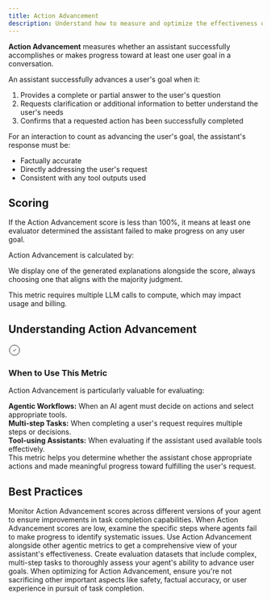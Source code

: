 ```yaml
---
title: Action Advancement
description: Understand how to measure and optimize the effectiveness of your AI agent's actions
---
```



<DefinitionCard>
  <strong>Action Advancement</strong> measures whether an assistant successfully accomplishes or makes progress toward at least one user goal in a conversation.
</DefinitionCard>

An assistant successfully advances a user's goal when it:

1. Provides a complete or partial answer to the user's question
2. Requests clarification or additional information to better understand the user's needs
3. Confirms that a requested action has been successfully completed

For an interaction to count as advancing the user's goal, the assistant's response must be:
- Factually accurate
- Directly addressing the user's request
- Consistent with any tool outputs used

## Scoring

If the Action Advancement score is less than 100%, it means at least one evaluator determined the assistant failed to make progress on any user goal.

Action Advancement is calculated by:
<Steps>
  <Step title="Sending multiple evaluation requests to an LLM (e.g., OpenAI's GPT4o-mini)" /> 
  <Step title="Using a specialized chain-of-thought prompt that follows the definition above" />
  <Step title="Each evaluation produces an explanation and a binary judgment (yes/no)" />
  <Step title="The final score is the percentage of 'yes' responses out of all responses" />
</Steps>

We display one of the generated explanations alongside the score, always choosing one that aligns with the majority judgment.

<Note>
This metric requires multiple LLM calls to compute, which may impact usage and billing.
</Note>

## Understanding Action Advancement

<Card>
  <div style={{display: 'flex', alignItems: 'center', gap: '0.5rem', marginBottom: '0.75rem'}}>
    <div style={{fontSize: '1.25rem', color: 'var(--primary-color)'}}>
      <svg xmlns="http://www.w3.org/2000/svg" width="24" height="24" viewBox="0 0 24 24" fill="none" stroke="currentColor" strokeWidth="2" strokeLinecap="round" strokeLinejoin="round">
        <path d="M12 22c5.523 0 10-4.477 10-10S17.523 2 12 2 2 6.477 2 12s4.477 10 10 10z"></path>
        <path d="m9 12 2 2 4-4"></path>
      </svg>
    </div>
    <h3 style={{margin: 0, fontSize: '1.25rem', fontWeight: '600'}}>When to Use This Metric</h3>
  </div>
  
  Action Advancement is particularly valuable for evaluating:
      
  <div style={{marginTop: '1rem', paddingTop: '0.75rem', borderTop: '1px solid rgba(209, 213, 219, 0.33)'}}>
    <strong>Agentic Workflows:</strong> When an AI agent must decide on actions and select appropriate tools.
  </div>
  
  <div style={{marginTop: '0.75rem', paddingTop: '0.75rem', borderTop: '1px solid rgba(209, 213, 219, 0.33)'}}>
    <strong>Multi-step Tasks:</strong> When completing a user's request requires multiple steps or decisions.
  </div>
  
  <div style={{marginTop: '0.75rem', paddingTop: '0.75rem', borderTop: '1px solid rgba(209, 213, 219, 0.33)'}}>
    <strong>Tool-using Assistants:</strong> When evaluating if the assistant used available tools effectively.
  </div>
  
  <div style={{marginTop: '1rem', paddingTop: '0.75rem', borderTop: '1px solid rgba(209, 213, 219, 0.33)'}}>
    This metric helps you determine whether the assistant chose appropriate actions and made meaningful progress toward fulfilling the user's request.
  </div>
</Card>

## Best Practices

<CardGroup cols={2}>
  <Card title="Track Progress Over Time" icon="chart-line">
    Monitor Action Advancement scores across different versions of your agent to ensure improvements in task completion capabilities.
  </Card>
  <Card title="Analyze Failure Patterns" icon="magnifying-glass">
    When Action Advancement scores are low, examine the specific steps where agents fail to make progress to identify systematic issues.
  </Card>
  <Card title="Combine with Other Metrics" icon="scale-balanced">
    Use Action Advancement alongside other agentic metrics to get a comprehensive view of your assistant's effectiveness.
  </Card>
  <Card title="Test Edge Cases" icon="code-branch">
    Create evaluation datasets that include complex, multi-step tasks to thoroughly assess your agent's ability to advance user goals.
  </Card>
</CardGroup>

<Note>
When optimizing for Action Advancement, ensure you're not sacrificing other important aspects like safety, factual accuracy, or user experience in pursuit of task completion.
</Note>